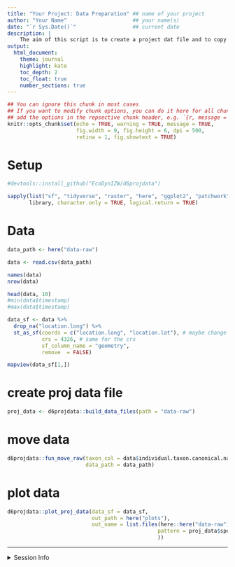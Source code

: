 ```yaml
---
title: "Your Project: Data Preparation" ## name of your project
author: "Your Name"                     ## your name(s)
date: "`r Sys.Date()`"                  ## current date
description: |
    The aim of this script is to create a project dat file and to copy the raw data to the _archive
output:
  html_document:
    theme: journal
    highlight: kate
    toc_depth: 2
    toc_float: true
    number_sections: true
---
```


```r
## You can ignore this chunk in most cases
## If you want to modify chunk options, you can do it here for all chunks or
## add the options in the repsective chunk header, e.g. `{r, message = FALSE}`
knitr::opts_chunk$set(echo = TRUE, warning = TRUE, message = TRUE,
                      fig.width = 9, fig.height = 6, dpi = 500, 
                      retina = 1, fig.showtext = TRUE)
```

# Setup

```r
#devtools::install_github("EcoDynIZW/d6projdata")

sapply(list("sf", "tidyverse", "raster", "here", "ggplot2", "patchwork", "d6projdata", "mapview"), 
       library, character.only = TRUE, logical.return = TRUE)
```


# Data

```r
data_path <- here("data-raw")

data <- read.csv(data_path)

names(data)
nrow(data)

head(data, 10)
#min(data$timestamp)
#max(data$timestamp)

data_sf <- data %>% 
  drop_na("location.long") %>% 
  st_as_sf(coords = c("location.long", "location.lat"), # maybe change to other geo columns 
           crs = 4326, # same for the crs
           sf_column_name = "geometry",
           remove  = FALSE)

mapview(data_sf[1,])
```

# create proj data file

```r
proj_data <- d6projdata::build_data_files(path = "data-raw")
```

# move data

```r
d6projdata::fun_move_raw(taxon_col = data$individual.taxon.canonical.name[1], # maybe change to another column or type by hand
                         data_path = data_path)
```

# plot data

```r
d6projdata::plot_proj_data(data_sf = data_sf,
                           out_path = here("plots"),
                           out_name = list.files(here::here("data-raw"),
                                                pattern = proj_data$species
                                                ))
```


***

<details><summary>Session Info</summary>

```r
## DO NOT REMOVE!
## We store the settings of your computer and the current versions of the
## packages used to allow for reproducibility
Sys.time()
#git2r::repository() ## uncomment if you are using GitHub
sessionInfo()
```

</details>
